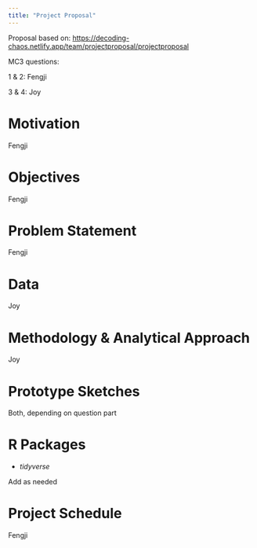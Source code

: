 ```yaml
---
title: "Project Proposal"
---
```


::: {.callout-note appearance="simple"}
Proposal based on: <https://decoding-chaos.netlify.app/team/projectproposal/projectproposal>

MC3 questions:

1 & 2: Fengji

3 & 4: Joy
:::

# Motivation

Fengji

# Objectives

Fengji

# Problem Statement

Fengji

# Data

Joy

# Methodology & Analytical Approach

Joy

# **Prototype Sketches**

Both, depending on question part

# **R Packages**

-   *tidyverse*

Add as needed

# Project Schedule

Fengji
